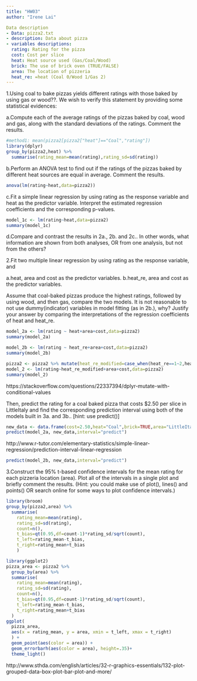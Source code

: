 ```yaml
---
title: "HW03"
author: "Irene Lai"

Data description
- Data: pizza2.txt
- description: Data about pizza
- variables descriptions:
  rating: Rating for the pizza
  cost: Cost per slice
  heat: Heat source used (Gas/Coal/Wood)
  brick: The use of brick oven (TRUE/FALSE)
  area: The location of pizzeria
  heat_re: =heat (Coal 0/Wood 1/Gas 2)
---
```


1.Using coal to bake pizzas yields different ratings with those baked by using gas or wood??. We wish to verify this statement by providing some statistical evidences:

a.Compute each of the average ratings of the pizzas baked by coal, wood and gas, along with the standard deviations of the ratings. Comment the results.
```r
#method1: mean(pizza2[pizza2["heat"]=="Coal","rating"])
library(dplyr)
group_by(pizza2,heat) %>%
  summarise(rating_mean=mean(rating),rating_sd=sd(rating))
```

b.Perform an ANOVA test to find out if the ratings of the pizzas baked by different heat sources are equal in average. Comment the results.

```r
anova(lm(rating~heat,data=pizza2))
```


c.Fit a simple linear regression by using rating as the response variable and heat as the predictor variable. Interpret the estimated regression coefficients and the corresponding p-values.

```r
model_1c <- lm(rating~heat,data=pizza2)
summary(model_1c)
```


d.Compare and contrast the results in 2a., 2b. and 2c.. In other words, what information are shown from both analyses, OR from one analysis, but not from the others?


2.Fit two multiple linear regression by using rating as the response variable, and

a.heat, area and cost as the predictor variables.
b.heat_re, area and cost as the predictor variables.

Assume that coal-baked pizzas produce the highest ratings, followed by using wood, and then gas, compare the two models. It is not reasonable to not use dummy(indicator) variables in model fitting (as in 2b.), why? Justify your answer by comparing the interpretations of the regression coefficients of heat and heat_re. 

```r
model_2a <- lm(rating ~ heat+area+cost,data=pizza2)
summary(model_2a)
```
```r
model_2b <- lm(rating ~ heat_re+area+cost,data=pizza2)
summary(model_2b)
```

```r
pizza2 <- pizza2 %>% mutate(heat_re_modified=case_when(heat_re==1~2,heat_re==2~1,heat_re==0~0))
model_2 <- lm(rating~heat_re_modified+area+cost,data=pizza2)
summary(model_2)
```
https://stackoverflow.com/questions/22337394/dplyr-mutate-with-conditional-values


Then, predict the rating for a coal baked pizza that costs $2.50 per slice in LittleItaly and find the corresponding prediction interval using both of the models built in 3a. and 3b.. [hint: use predict()]

```r
new_data <- data.frame(cost=2.50,heat="Coal",brick=TRUE,area="LittleItaly",heat_re=0)
predict(model_2a, new_data,interval="predict")
```
http://www.r-tutor.com/elementary-statistics/simple-linear-regression/prediction-interval-linear-regression
```r
predict(model_2b, new_data,interval="predict")
```


3.Construct the 95% t-based confidence intervals for the mean rating for each pizzeria location (area). Plot all of the intervals in a single plot and briefly comment the results. (Hint: you could make use of plot(), lines() and points() OR search online  for some ways to plot confidence intervals.)
```r
library(broom)
group_by(pizza2,area) %>%
  summarise(
    rating_mean=mean(rating),
    rating_sd=sd(rating),
    count=n(),
    t_bias=qt(0.95,df=count-1)*rating_sd/sqrt(count),
    t_left=rating_mean-t_bias,
    t_right=rating_mean+t_bias 
    ) 

```
```r
library(ggplot2)
pizza_area <- pizza2 %>%
  group_by(area) %>%
  summarise(
    rating_mean=mean(rating),
    rating_sd=sd(rating),
    count=n(),
    t_bias=qt(0.95,df=count-1)*rating_sd/sqrt(count),
    t_left=rating_mean-t_bias,
    t_right=rating_mean+t_bias 
  ) 
ggplot(
  pizza_area, 
  aes(x = rating_mean, y = area, xmin = t_left, xmax = t_right)
  ) +
  geom_point(aes(color = area)) +
  geom_errorbarh(aes(color = area), height=.35)+
  theme_light()

```
http://www.sthda.com/english/articles/32-r-graphics-essentials/132-plot-grouped-data-box-plot-bar-plot-and-more/

